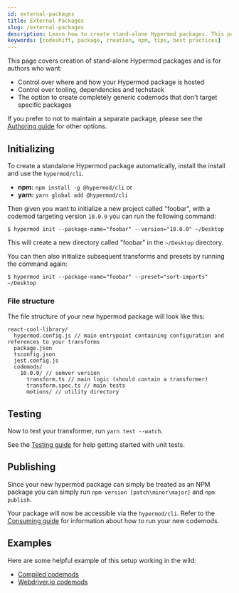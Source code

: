 ```yaml
---
id: external-packages
title: External Packages
slug: /external-packages
description: Learn how to create stand-alone Hypermod packages. This page covers the process of packaging your codemods as standalone npm packages, including tips and best practices for creating packages that are easy to use and maintain.
keywords: [codeshift, package, creation, npm, tips, best practices]
---
```


This page covers creation of stand-alone Hypermod packages and is for authors who want:

- Control over where and how your Hypermod package is hosted
- Control over tooling, dependencies and techstack
- The option to create completely generic codemods that don't target specific packages

If you prefer to not to maintain a separate package, please see the [Authoring guide](authoring) for other options.

## Initializing

To create a standalone Hypermod package automatically, install the install and use the `hypermod/cli`.

- **npm:** `npm install -g @hypermod/cli` or
- **yarn:** `yarn global add @hypermod/cli`

Then given you want to initialize a new project called "foobar", with a codemod targeting version `10.0.0` you can run the following command:

`$ hypermod init --package-name="foobar" --version="10.0.0" ~/Desktop`

This will create a new directory called "foobar" in the `~/Desktop` directory.

You can then also initialize subsequent transforms and presets by running the command again:

`$ hypermod init --package-name="foobar" --preset="sort-imports" ~/Desktop`

### File structure

The file structure of your new hypermod package will look like this:

```
react-cool-library/
  hypermod.config.js // main entrypoint containing configuration and references to your transforms
  package.json
  tsconfig.json
  jest.config.js
  codemods/
    10.0.0/ // semver version
      transform.ts // main logic (should contain a transformer)
      transform.spec.ts // main tests
      motions/ // utility directory
```

## Testing

Now to test your transformer, run `yarn test --watch`.

See the [Testing guide](testing) for help getting started with unit tests.

## Publishing

Since your new hypermod package can simply be treated as an NPM package you can simply run `npm version [patch\minor\major]` and `npm publish`.

Your package will now be accessible via the `hypermod/cli`. Refer to the [Consuming guide](consuming) for information about how to run your new codemods.

## Examples

Here are some helpful example of this setup working in the wild:

- [Compiled codemods](https://github.com/atlassian-labs/compiled/tree/master/packages/codemods)
- [Webdriver.io codemods](https://github.com/webdriverio/codemod)
